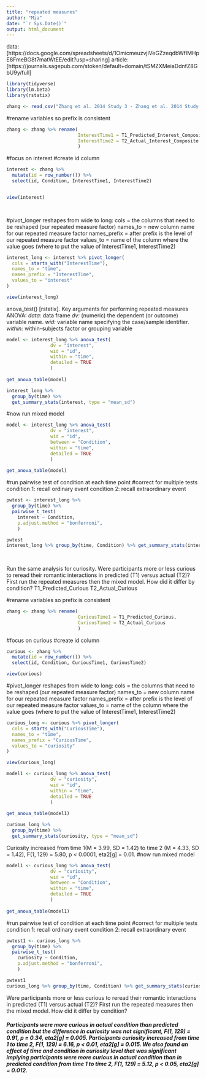 ```yaml
---
title: "repeated measures"
author: "Mia"
date: "`r Sys.Date()`"
output: html_document
---
```

data: [https://docs.google.com/spreadsheets/d/1OmicmeuzvjiVeGZzeqdbWfIMHpE8FmeBG8t7matWtEE/edit?usp=sharing]
article: [https://journals.sagepub.com/stoken/default+domain/tSMZXMeiaDdnfZ8GbU9y/full]

```r
library(tidyverse)
library(lm.beta)
library(rstatix)
```


```r
zhang <- read_csv("Zhang et al. 2014 Study 3 - Zhang et al. 2014 Study 3.csv")
```
#rename variables so prefix is consistent
```r
zhang <- zhang %>% rename(
                          InterestTime1 = T1_Predicted_Interest_Composite,
                          InterestTime2 = T2_Actual_Interest_Composite
                          )
```

#focus on interest
#create id column
```r
interest <- zhang %>% 
  mutate(id = row_number()) %>% 
  select(id, Condition, InterestTime1, InterestTime2) 


view(interest)

 
```

#pivot_longer reshapes from wide to long:
cols = the columns that need to be reshaped (our repeated measure factor)
names_to = new column name for our repeated measure factor
names_prefix = after prefix is the level of our repeated measure factor
values_to = name of the column where the value goes (where to put the value of  InterestTime1, InterestTime2)

```r

interest_long <- interest %>% pivot_longer(
  cols = starts_with("InterestTime"),
  names_to = "time",
  names_prefix = "InterestTime",
  values_to = "interest"
)

view(interest_long)

```

anova_test() [rstatix]. Key arguments for performing repeated measures ANOVA:
*data:* data frame
*dv:* (numeric) the dependent (or outcome) variable name.
*wid:* variable name specifying the case/sample identifier.
*within:* within-subjects factor or grouping variable
```r

model <- interest_long %>% anova_test( 
                dv = "interest",
                wid = "id",
                within = "time",
                detailed = TRUE
                )
  
get_anova_table(model)

```
```r

interest_long %>% 
  group_by(time) %>% 
  get_summary_stats(interest, type = "mean_sd")

```


#now run mixed model
```r
model <- interest_long %>% anova_test(  
                dv = "interest",
                wid = "id",
                between = "Condition",
                within = "time",
                detailed = TRUE
                )
    
get_anova_table(model)
```

#run pairwise test of condition at each time point
#correct for multiple tests
condition 1: recall ordinary event
  condition 2: recall extraordinary event
```r
pwtest <- interest_long %>%
  group_by(time) %>%
  pairwise_t_test(
    interest ~ Condition, 
    p.adjust.method = "bonferroni",
    )

pwtest
interest_long %>% group_by(time, Condition) %>% get_summary_stats(interest, type = "mean_sd")
  
  

```
Run the same analysis for curiosity. Were participants more or less curious to reread their romantic interactions in predicted (T1) versus actual (T2)?
First run the repeated measures then the mixed model.
How did it differ by condition?
T1_Predicted_Curious	T2_Actual_Curious

#rename variables so prefix is consistent
```r
zhang <- zhang %>% rename(
                          CuriousTime1 = T1_Predicted_Curious,
                          CuriousTime2 = T2_Actual_Curious
                          )
```

#focus on curious
#create id column
```r
curious <- zhang %>% 
  mutate(id = row_number()) %>% 
  select(id, Condition, CuriousTime1, CuriousTime2) 

view(curious)

```

#pivot_longer reshapes from wide to long:
cols = the columns that need to be reshaped (our repeated measure factor)
names_to = new column name for our repeated measure factor
names_prefix = after prefix is the level of our repeated measure factor
values_to = name of the column where the value goes (where to put the value of  InterestTime1, InterestTime2)

```r

curious_long <- curious %>% pivot_longer(
  cols = starts_with("CuriousTime"),
  names_to = "time",
  names_prefix = "CuriousTime",
  values_to = "curiosity"
)

view(curious_long)

```


```r

model1 <- curious_long %>% anova_test( 
                dv = "curiosity",
                wid = "id",
                within = "time",
                detailed = TRUE
                )
  
get_anova_table(model1)

```
```r

curious_long %>% 
  group_by(time) %>% 
  get_summary_stats(curiosity, type = "mean_sd")

```
Curiosity increased from time 1(M = 3.99, SD = 1.42) to time 2 (M = 4.33, SD = 1.42), F(1, 129) = 5.80, p < 0.0001, eta2[g] = 0.01. 
#now run mixed model
```r
model1 <- curious_long %>% anova_test(  
                dv = "curiosity",
                wid = "id",
                between = "Condition",
                within = "time",
                detailed = TRUE
                )
    
get_anova_table(model1)
```

#run pairwise test of condition at each time point
#correct for multiple tests
condition 1: recall ordinary event
  condition 2: recall extraordinary event
```r
pwtest1 <- curious_long %>%
  group_by(time) %>%
  pairwise_t_test(
    curiosity ~ Condition, 
    p.adjust.method = "bonferroni",
    )

pwtest1
curious_long %>% group_by(time, Condition) %>% get_summary_stats(curiosity, type = "mean_sd")
```
Were participants more or less curious to reread their romantic interactions in predicted (T1) versus actual (T2)?
First run the repeated measures then the mixed model.
How did it differ by condition?

##### Participants were more curious in actual condition than predicted condition but the difference in curiosity was not significant, F(1, 129) = 0.91, p = 0.34, eta2[g] = 0.005. Participants curiosity increased from time 1 to time 2, F(1, 129) = 6.16, p < 0.01, eta2[g] = 0.015. We also found an effect of time and condition in curiosity level that was significant implying participants were more curious in actual condition than in predicted condition from time 1 to time 2, F(1, 129) = 5.12, p < 0.05, eta2[g] = 0.012.


